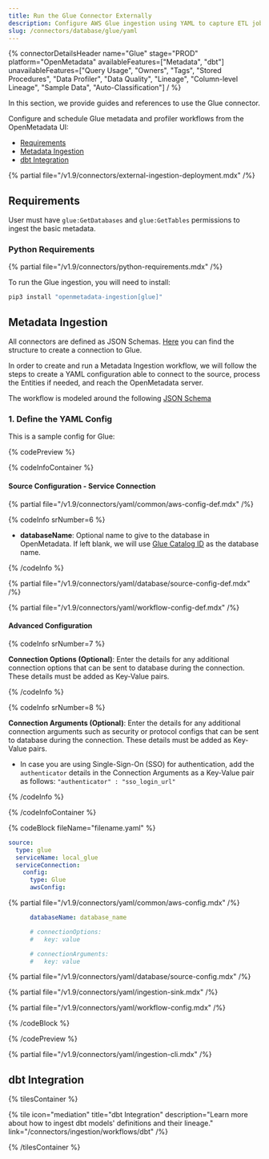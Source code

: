 ```yaml
---
title: Run the Glue Connector Externally
description: Configure AWS Glue ingestion using YAML to capture ETL job metadata, source-target lineage, and transformation logic.
slug: /connectors/database/glue/yaml
---
```



{% connectorDetailsHeader
name="Glue"
stage="PROD"
platform="OpenMetadata"
availableFeatures=["Metadata", "dbt"]
unavailableFeatures=["Query Usage", "Owners", "Tags", "Stored Procedures", "Data Profiler", "Data Quality", "Lineage", "Column-level Lineage", "Sample Data", "Auto-Classification"]
/ %}

In this section, we provide guides and references to use the Glue connector.

Configure and schedule Glue metadata and profiler workflows from the OpenMetadata UI:
- [Requirements](#requirements)
- [Metadata Ingestion](#metadata-ingestion)
- [dbt Integration](#dbt-integration)

{% partial file="/v1.9/connectors/external-ingestion-deployment.mdx" /%}

## Requirements

User must have `glue:GetDatabases` and `glue:GetTables` permissions to ingest the basic metadata.

### Python Requirements

{% partial file="/v1.9/connectors/python-requirements.mdx" /%}

To run the Glue ingestion, you will need to install:

```bash
pip3 install "openmetadata-ingestion[glue]"
```

## Metadata Ingestion

All connectors are defined as JSON Schemas.
[Here](https://github.com/open-metadata/OpenMetadata/blob/main/openmetadata-spec/src/main/resources/json/schema/entity/services/connections/database/glueConnection.json)
you can find the structure to create a connection to Glue.

In order to create and run a Metadata Ingestion workflow, we will follow
the steps to create a YAML configuration able to connect to the source,
process the Entities if needed, and reach the OpenMetadata server.

The workflow is modeled around the following
[JSON Schema](https://github.com/open-metadata/OpenMetadata/blob/main/openmetadata-spec/src/main/resources/json/schema/metadataIngestion/workflow.json)

### 1. Define the YAML Config

This is a sample config for Glue:


{% codePreview %}

{% codeInfoContainer %}

#### Source Configuration - Service Connection

{% partial file="/v1.9/connectors/yaml/common/aws-config-def.mdx" /%}

{% codeInfo srNumber=6 %}

- **databaseName**: Optional name to give to the database in OpenMetadata. If left blank, we will use [Glue Catalog ID](https://docs.aws.amazon.com/glue/latest/dg/glue-specifying-resource-arns.html#data-catalog-resource-arns) as the database name.

{% /codeInfo %}


{% partial file="/v1.9/connectors/yaml/database/source-config-def.mdx" /%}

<IngestionSinkDef />

{% partial file="/v1.9/connectors/yaml/workflow-config-def.mdx" /%}

#### Advanced Configuration

{% codeInfo srNumber=7 %}

**Connection Options (Optional)**: Enter the details for any additional connection options that can be sent to database during the connection. These details must be added as Key-Value pairs.

{% /codeInfo %}

{% codeInfo srNumber=8 %}

**Connection Arguments (Optional)**: Enter the details for any additional connection arguments such as security or protocol configs that can be sent to database during the connection. These details must be added as Key-Value pairs.

- In case you are using Single-Sign-On (SSO) for authentication, add the `authenticator` details in the Connection Arguments as a Key-Value pair as follows: `"authenticator" : "sso_login_url"`

{% /codeInfo %}

{% /codeInfoContainer %}

{% codeBlock fileName="filename.yaml" %}

```yaml {% isCodeBlock=true %}
source:
  type: glue
  serviceName: local_glue
  serviceConnection:
    config:
      type: Glue
      awsConfig:
```

{% partial file="/v1.9/connectors/yaml/common/aws-config.mdx" /%}

```yaml {% srNumber=6 %}
      databaseName: database_name
```
```yaml {% srNumber=7 %}
      # connectionOptions:
      #   key: value
```
```yaml {% srNumber=8 %}
      # connectionArguments:
      #   key: value
```


{% partial file="/v1.9/connectors/yaml/database/source-config.mdx" /%}

{% partial file="/v1.9/connectors/yaml/ingestion-sink.mdx" /%}

{% partial file="/v1.9/connectors/yaml/workflow-config.mdx" /%}

{% /codeBlock %}

{% /codePreview %}

{% partial file="/v1.9/connectors/yaml/ingestion-cli.mdx" /%}


## dbt Integration

{% tilesContainer %}

{% tile
  icon="mediation"
  title="dbt Integration"
  description="Learn more about how to ingest dbt models' definitions and their lineage."
  link="/connectors/ingestion/workflows/dbt" /%}

{% /tilesContainer %}
